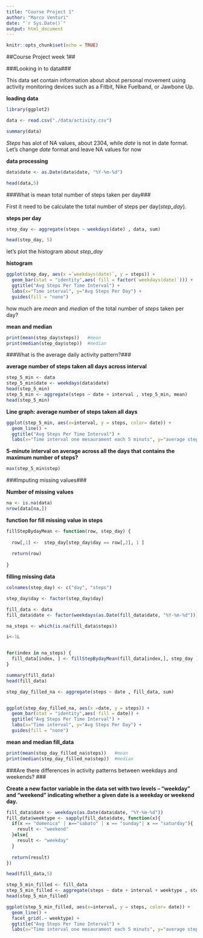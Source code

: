```yaml
---
title: "Course Project 1"
author: "Marco Venturi"
date: "`r Sys.Date()`"
output: html_document
---
```


```r
knitr::opts_chunk$set(echo = TRUE)
```

##Course Project week 1##  

###Looking in to data###  

This data set contain  information about about personal movement using activity monitoring devices such as a Fitbit,   Nike Fuelband, or Jawbone Up.    

**loading data**  

```r
library(ggplot2)

data <- read.csv("./data/activity.csv")

summary(data)

```

*Steps* has alot of NA values, about 2304, while *date* is not in date format.  Let's change *date* format and leave   NA values for now   

**data processing**  
```r
data$date <- as.Date(data$date, "%Y-%m-%d")

head(data,5)
```


###What is mean total number of steps taken per day###  

First it need to be calculate  the total number of steps per day(*step_day*).  


**steps per day**  
```r
step_day <- aggregate(steps ~ weekdays(date) , data, sum)

head(step_day, 5)

```



let's plot the histogram about *step_day*  

**histogram**  
```r
ggplot(step_day, aes(x =`weekdays(date)`, y = steps)) +
  geom_bar(stat = "identity",aes( fill = factor(`weekdays(date)`))) +
  ggtitle("Avg Steps Per Time Interval") +
  labs(x="Time interval", y="Avg Steps Per Day") +
  guides(fill = "none")
```
how much are *mean* and *median* of the total number of *steps* taken per day?  

**mean and median**  

```r
print(mean(step_day$steps))   #mean
print(median(step_day$step))  #median
```

###What is the average daily activity pattern?###  

**average number of steps taken all days across interval**
```r
step_5_min <- data
step_5_min$date <- weekdays(data$date)
head(step_5_min)
step_5_min <- aggregate(steps ~ date + interval , step_5_min, mean)
head(step_5_min)

```


**Line graph: average number of steps taken all days**
```r
ggplot(step_5_min, aes(x=interval, y = steps, color= date)) +
  geom_line() + 
  ggtitle("Avg Steps Per Time Interval") + 
  labs(x="Time interval one mesaurament each 5 minuts", y="average steps")
```

**5-minute interval on average across all the days that contains the maximum number of steps?**  
```r
max(step_5_min$step)
```

###Imputing missing values###  

**Number of missing values**
```r
na <- is.na(data)
nrow(data[na,])

```

**function for fill missing value in steps**

```r
fillStepBydayMean <- function(row, step_day) {
  
  row[,1] <-  step_day[step_day$day == row[,2], 1 ]
  
  return(row)
  
}

```

**filling missing data**
```r

colnames(step_day) <- c("day", "steps")

step_day$day <- factor(step_day$day)

fill_data <- data
fill_data$date <- factor(weekdays(as.Date(fill_data$date, "%Y-%m-%d")))

na_steps <- which(is.na(fill_data$steps))

i<-1L


for(index in na_steps) {
  fill_data[index, ] <- fillStepBydayMean(fill_data[index,], step_day )
}

```

```r
summary(fill_data)
head(fill_data)
```

```r
step_day_filled_na <- aggregate(steps ~ date , fill_data, sum)


ggplot(step_day_filled_na, aes(x =date, y = steps)) +
  geom_bar(stat = "identity",aes( fill = date)) +
  ggtitle("Avg Steps Per Time Interval") +
  labs(x="Time interval", y="Avg Steps Per Day") +
  guides(fill = "none")

```

**mean and median fill_data**
```r
print(mean(step_day_filled_na$steps))   #mean
print(median(step_day_filled_na$step))  #median

```


###Are there differences in activity patterns between weekdays and weekends? ###


**Create a new factor variable in the data set with two levels – “weekday” and “weekend” indicating whether a given date is a weekday or weekend day.**


```r
fill_data$date <- weekdays(as.Date(data$date, "%Y-%m-%d"))
fill_data$weektype <- sapply(fill_data$date, function(x){
  if(x == "domenica" | x=="sabato" | x == "sunday"| x == "saturday"){
    result <- "weekend"
  }else{
    result <- "weekday"
  }
  
  return(result)
})

head(fill_data,5)
```


```r

step_5_min_filled <- fill_data
step_5_min_filled <- aggregate(steps ~ date + interval + weektype , step_5_min_filled, mean)
head(step_5_min_filled)

ggplot(step_5_min_filled, aes(x=interval, y = steps, color= date)) +
  geom_line() +
  facet_grid(.~ weektype) +
  ggtitle("Avg Steps Per Time Interval") + 
  labs(x="Time interval one mesaurament each 5 minuts", y="average steps")

```